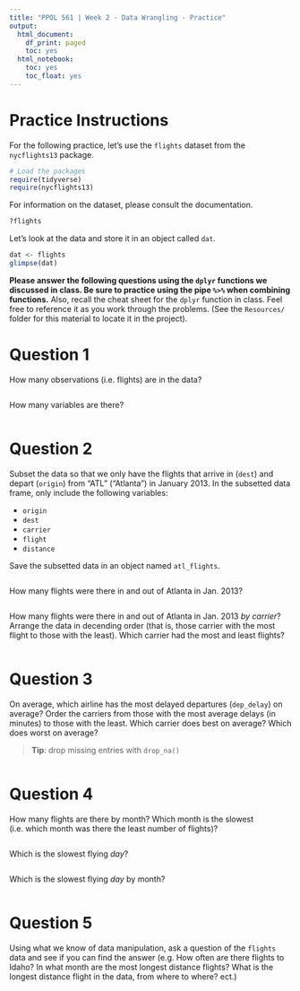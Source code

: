 ```yaml
---
title: "PPOL 561 | Week 2 - Data Wrangling - Practice"
output:
  html_document:
    df_print: paged
    toc: yes
  html_notebook:
    toc: yes
    toc_float: yes
---
```


# Practice Instructions

For the following practice, let's use the `flights` dataset from the `nycflights13` package. 

```r
# Load the packages
require(tidyverse)
require(nycflights13)
```

For information on the dataset, please consult the documentation.
```r
?flights
```

Let's look at the data and store it in an object called `dat`.
```r
dat <- flights
glimpse(dat)
```


**Please answer the following questions using the `dplyr` functions we discussed in class. Be sure to practice using the pipe `%>%` when combining functions.** Also, recall the cheat sheet for the `dplyr` function in class. Feel free to reference it as you work through the problems. (See the `Resources/` folder for this material to locate it in the project).

# Question 1

How many observations (i.e. flights) are in the data?

```r

```


How many variables are there?

```r

```


# Question 2

Subset the data so that we only have the flights that arrive in (`dest`)  and depart (`origin`) from "ATL" ("Atlanta") in January 2013. In the subsetted data frame, only include the following variables:

- `origin`
- `dest`
- `carrier`
- `flight`
- `distance`

Save the subsetted data in an object named `atl_flights`.

```r

```

How many flights were there in and out of Atlanta in Jan. 2013?
```r

```



How many flights were there in and out of Atlanta in Jan. 2013 _by carrier_? Arrange the data in decending order (that is, those carrier with the most flight to those with the least). Which carrier had the most and least flights?
```r

```


# Question 3

On average, which airline has the most delayed departures (`dep_delay`) on average?  Order the carriers from those with the most average delays (in minutes) to those with the least. Which carrier does best on average? Which does worst on average?

> **Tip**: drop missing entries with `drop_na()`


```r

```



# Question 4

How many flights are there by month? Which month is the slowest (i.e. which month was there the least number of flights)?

```r

```

Which is the slowest flying _day_?

```r

```

Which is the slowest flying _day_ by month?

```r

```


# Question 5

Using what we know of data manipulation, ask a question of the `flights` data and see if you can find the answer (e.g. How often are there flights to Idaho? In what month are the most longest distance flights? What is the longest distance flight in the data, from where to where? ect.)

```r

```

